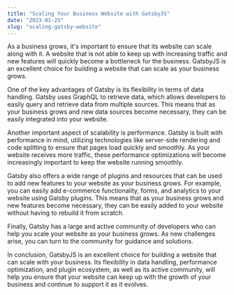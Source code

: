 ```yaml
---
title: "Scaling Your Business Website with GatsbyJS"
date: "2023-01-25"
slug: "scaling-gatsby-website"
---
```


As a business grows, it's important to ensure that its website can scale along with it. A website that is not able to keep up with increasing traffic and new features will quickly become a bottleneck for the business. GatsbyJS is an excellent choice for building a website that can scale as your business grows.

One of the key advantages of Gatsby is its flexibility in terms of data handling. Gatsby uses GraphQL to retrieve data, which allows developers to easily query and retrieve data from multiple sources. This means that as your business grows and new data sources become necessary, they can be easily integrated into your website.

Another important aspect of scalability is performance. Gatsby is built with performance in mind, utilizing technologies like server-side rendering and code splitting to ensure that pages load quickly and smoothly. As your website receives more traffic, these performance optimizations will become increasingly important to keep the website running smoothly.

Gatsby also offers a wide range of plugins and resources that can be used to add new features to your website as your business grows. For example, you can easily add e-commerce functionality, forms, and analytics to your website using Gatsby plugins. This means that as your business grows and new features become necessary, they can be easily added to your website without having to rebuild it from scratch.

Finally, Gatsby has a large and active community of developers who can help you scale your website as your business grows. As new challenges arise, you can turn to the community for guidance and solutions.

In conclusion, GatsbyJS is an excellent choice for building a website that can scale with your business. Its flexibility in data handling, performance optimization, and plugin ecosystem, as well as its active community, will help you ensure that your website can keep up with the growth of your business and continue to support it as it evolves.